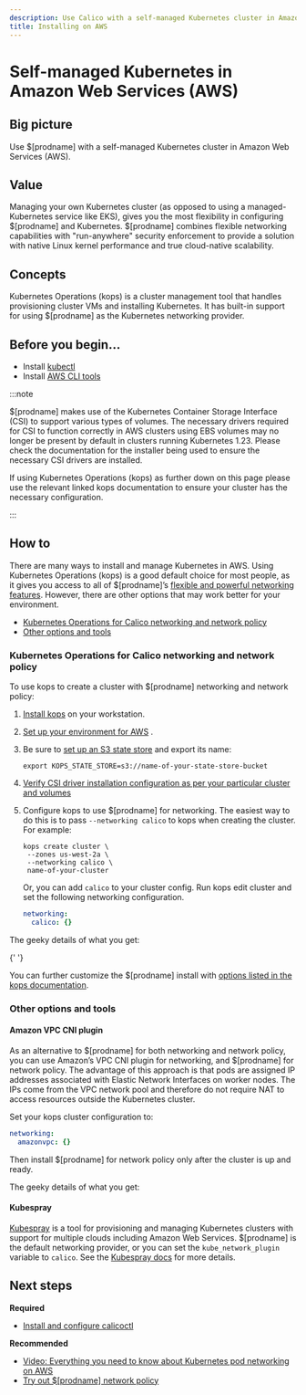 ```yaml
---
description: Use Calico with a self-managed Kubernetes cluster in Amazon Web Services (AWS).
title: Installing on AWS
---
```


# Self-managed Kubernetes in Amazon Web Services (AWS)

## Big picture

Use $[prodname] with a self-managed Kubernetes cluster in Amazon Web Services (AWS).

## Value

Managing your own Kubernetes cluster (as opposed to using a managed-Kubernetes service like EKS), gives you the most flexibility in configuring $[prodname] and Kubernetes. $[prodname] combines flexible networking capabilities with "run-anywhere" security enforcement to provide a solution with native Linux kernel performance and true cloud-native scalability.

## Concepts

Kubernetes Operations (kops) is a cluster management tool that handles provisioning cluster VMs and installing Kubernetes. It has built-in support for using $[prodname] as the Kubernetes networking provider.

## Before you begin...

- Install [kubectl](https://kubernetes.io/docs/tasks/tools/install-kubectl/)
- Install [AWS CLI tools](https://docs.aws.amazon.com/cli/latest/userguide/cli-chap-install.html)

:::note

$[prodname] makes use of the Kubernetes Container Storage Interface (CSI) to support various types of volumes. The necessary drivers required for CSI
to function correctly in AWS clusters using EBS volumes may no longer be present by default in clusters running Kubernetes 1.23. Please check the documentation for the installer
being used to ensure the necessary CSI drivers are installed.

If using Kubernetes Operations (kops) as further down on this page please use the relevant linked kops documentation to ensure your cluster has the necessary configuration.

:::

## How to

There are many ways to install and manage Kubernetes in AWS. Using Kubernetes Operations (kops) is a good default choice for most people, as it gives you access to all of $[prodname]’s [flexible and powerful networking features](../../../networking/index.mdx). However, there are other options that may work better for your environment.

- [Kubernetes Operations for Calico networking and network policy](#kubernetes-operations-for-calico-networking-and-network-policy)
- [Other options and tools](#other-options-and-tools)

### Kubernetes Operations for Calico networking and network policy

To use kops to create a cluster with $[prodname] networking and network policy:

1. [Install kops](https://kops.sigs.k8s.io/install/) on your workstation.
1. [Set up your environment for AWS](https://kops.sigs.k8s.io/getting_started/aws/) .
1. Be sure to [set up an S3 state store](https://kops.sigs.k8s.io/getting_started/aws/#cluster-state-storage) and export its name:

   ```
   export KOPS_STATE_STORE=s3://name-of-your-state-store-bucket
   ```

1. [Verify CSI driver installation configuration as per your particular cluster and volumes](https://kops.sigs.k8s.io/addons/#self-managed-aws-ebs-csi-driver)
1. Configure kops to use $[prodname] for networking.
   The easiest way to do this is to pass `--networking calico` to kops when creating the cluster. For example:

   ```
   kops create cluster \
    --zones us-west-2a \
    --networking calico \
    name-of-your-cluster
   ```

   Or, you can add `calico` to your cluster config. Run kops edit cluster and set the following networking configuration.

   ```yaml
   networking:
     calico: {}
   ```

The geeky details of what you get:

<GeekDetails
  prodname='$[prodname]'
  details='Policy:Calico,IPAM:Calico,CNI:Calico,Overlay:IPIP,Routing:BGP,Datastore:etcd'
/>{' '}

You can further customize the $[prodname] install with [options listed in the kops documentation](https://kops.sigs.k8s.io/networking/#calico-example-for-cni-and-network-policy).

### Other options and tools

#### Amazon VPC CNI plugin

As an alternative to $[prodname] for both networking and network policy, you can use Amazon’s VPC CNI plugin for networking, and $[prodname] for network policy. The advantage of this approach is that pods are assigned IP addresses associated with Elastic Network Interfaces on worker nodes. The IPs come from the VPC network pool and therefore do not require NAT to access resources outside the Kubernetes cluster.

Set your kops cluster configuration to:

```yaml
networking:
  amazonvpc: {}
```

Then install $[prodname] for network policy only after the cluster is up and ready.

The geeky details of what you get:

<GeekDetails
  prodname='$[prodname]'
  details='Policy:Calico,IPAM:AWS,CNI:AWS,Overlay:No,Routing:VPC Native,Datastore:Kubernetes'
/>

#### Kubespray

[Kubespray](https://kubespray.io/) is a tool for provisioning and managing Kubernetes clusters with support for multiple clouds including Amazon Web Services. $[prodname] is the default networking provider, or you can set the `kube_network_plugin` variable to `calico`. See the [Kubespray docs](https://kubespray.io/#/?id=network-plugins) for more details.

## Next steps

**Required**

- [Install and configure calicoctl](../../../operations/calicoctl/install.mdx)

**Recommended**

- [Video: Everything you need to know about Kubernetes pod networking on AWS](https://www.projectcalico.org/everything-you-need-to-know-about-kubernetes-pod-networking-on-aws/)
- [Try out $[prodname] network policy](../../../network-policy/get-started/calico-policy/calico-network-policy.mdx)
